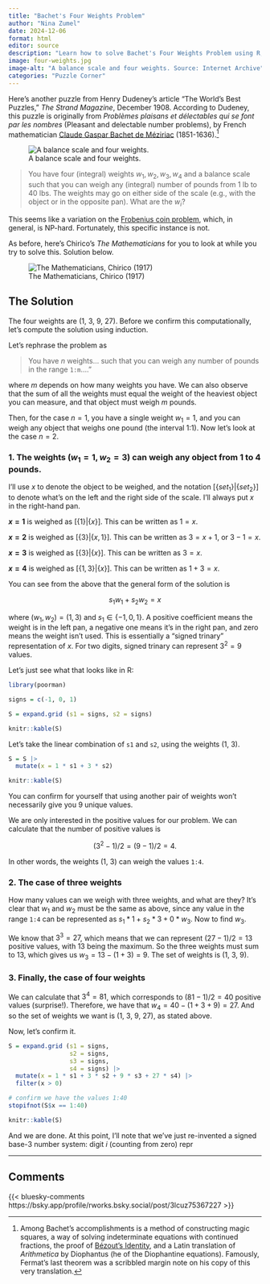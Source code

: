 ```yaml
---
title: "Bachet's Four Weights Problem"
author: "Nina Zumel"
date: 2024-12-06
format: html
editor: source
description: "Learn how to solve Bachet's Four Weights Problem using R, with code and explanations to measure weights from 1 to 40 efficiently."
image: four-weights.jpg
image-alt: "A balance scale and four weights. Source: Internet Archive"
categories: "Puzzle Corner"
---
```


Here's another puzzle from Henry Dudeney's article "The World's Best Puzzles," *The Strand Magazine*, December 1908.
According to Dudeney, this puzzle is originally from *Problèmes plaisans et délectables qui se font par les nombres* (Pleasant and delectable number problems), by French mathematician [Claude Gaspar Bachet de Méziriac](https://en.wikipedia.org/wiki/Claude_Gaspar_Bachet_de_M%C3%A9ziriac) (1851-1636).[^1]

[^1]: Among Bachet's accomplishments is a method of constructing magic squares, a way of solving indeterminate equations with continued fractions, the proof of [Bézout's Identity](https://en.wikipedia.org/wiki/Claude_Gaspar_Bachet_de_M%C3%A9ziriac), and a Latin translation of *Arithmetica* by Diophantus (he of the Diophantine equations). Famously, Fermat's last theorem was a scribbled margin note on his copy of this very translation.

![A balance scale and four weights.](four-weights.jpg){fig-alt="A balance scale and four weights. Source: Internet Archive"}

> You have four (integral) weights $w_1, w_2, w_3, w_4$ and a balance scale such that you can weigh any (integral) number of pounds from 1 lb to 40 lbs. The weights may go on either side of the scale (e.g., with the object or in the opposite pan). What are the $w_i$?

This seems like a variation on the [Frobenius coin problem](https://en.wikipedia.org/wiki/Coin_problem), which, in general, is NP-hard. Fortunately, this specific instance is not.

As before, here's Chirico's *The Mathematicians* for you to look at while you try to solve this. Solution below.

![The Mathematicians, Chirico (1917)](the-mathematicians-1917.jpg){fig-alt="The Mathematicians, Chirico (1917) source: WikiArt"}

## The Solution

The four weights are (1, 3, 9, 27). Before we confirm this computationally, let's compute the solution using induction.

Let's rephrase the problem as 

> You have $n$ weights... such that you can weigh any number of pounds in the range `1:m`...." 

where $m$ depends on how many weights you have. We can also observe that the sum of all the weights must equal the weight of the heaviest object you can measure, and that object must weigh $m$ pounds.

Then, for the case $n = 1$, you have a single weight $w_1 = 1$, and you can weigh any object that weighs one pound (the interval 1:1). Now let's look at the case $n=2$.

### 1. The weights $(w_1 = 1, w_2 = 3)$ can weigh any object from 1 to 4 pounds.

I'll use $x$ to denote the object to be weighed, and the notation $[\{set_1\} | \{set_2\}]$ to denote what's on the left and the right side of the scale. I'll always put $x$ in the right-hand pan.

**$x = 1$** is weighed as $[\{1\} | \{x\}]$. This can be written as $1 = x$.

**$x = 2$** is weighed as $[\{3\} | \{x, 1\}]$. This can be written as $3 = x + 1$, or $3 - 1 = x$.

**$x = 3$** is weighed as $[\{3\} | \{x\}]$. This can be written as $3 = x$.

**$x = 4$** is weighed as $[\{1, 3\} | \{x\}]$. This can be written as $1 + 3 = x$.

You can see from the above that the general form of the solution is

$$
s_1 w_1 + s_2 w_2 = x
$$

where $(w_1, w_2) = (1, 3)$ and $s_1 \in \{-1, 0, 1\}$. A positive coefficient means the weight is in the left pan, a negative one means it's in the right pan, and zero means the weight isn't used. This is essentially a "signed trinary" representation of $x$. For two digits, signed trinary can represent $3^2 = 9$ values.

Let's just see what that looks like in R:

```r
library(poorman)

signs = c(-1, 0, 1)

S = expand.grid (s1 = signs, s2 = signs)

knitr::kable(S)

```

Let's take the linear combination of `s1` and `s2`, using the weights (1, 3).

```r

S = S |>
  mutate(x = 1 * s1 + 3 * s2)

knitr::kable(S)

```

You can confirm for yourself that using another pair of weights won't necessarily give you 9 unique values.

We are only interested in the positive values for our problem. We can calculate that the number of positive values is

$$
(3^2 - 1)/2 = (9 - 1)/2 = 4.
$$


In other words, the weights (1, 3) can weigh the values `1:4`.

### 2. The case of three weights

How many values can we weigh with three weights, and what are they? It's clear that $w_1$ and $w_2$ must be the same as above, since any value in the range `1:4` can be represented as $s_1 * 1 + s_2 * 3 + 0 * w_3$. Now to find $w_3$.

We know that $3^3 = 27$, which means that we can represent $(27 - 1)/2 = 13$ positive values, with 13 being the maximum.
So the three weights must sum to 13, which gives us $w_3 = 13 - (1 + 3) = 9$. The set of weights is (1, 3, 9).

### 3. Finally, the case of four weights

We can calculate that $3^4 = 81$, which corresponds to $(81 - 1)/2 = 40$ positive values (surprise!). Therefore, we have that $w_4 = 40 - (1 + 3 + 9) = 27$. And so the set of weights we want is (1, 3, 9, 27), as stated above.

Now, let's confirm it.

```r
S = expand.grid (s1 = signs,
                 s2 = signs,
                 s3 = signs,
                 s4 = signs) |>
  mutate(x = 1 * s1 + 3 * s2 + 9 * s3 + 27 * s4) |>
  filter(x > 0)

# confirm we have the values 1:40
stopifnot(S$x == 1:40)

knitr::kable(S)
```

And we are done. At this point, I'll note that we've just re-invented a signed base-3 number system: digit $i$ (counting from zero) repr

---

## Comments {.unlisted}

{{< bluesky-comments https://bsky.app/profile/rworks.bsky.social/post/3lcuz75367227 >}}